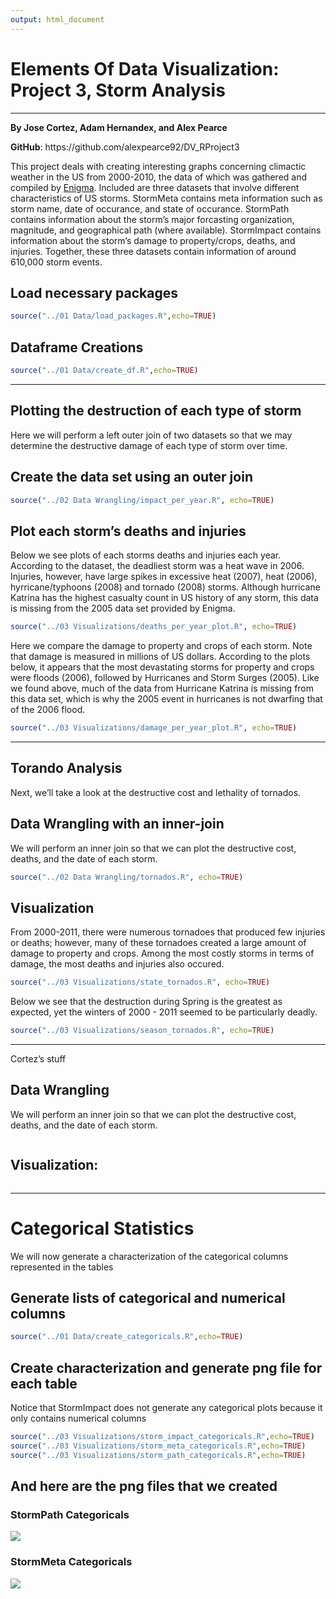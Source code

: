 ```yaml
---
output: html_document
---
```

Elements Of Data Visualization: Project 3, Storm Analysis
===

***

__By Jose Cortez, Adam Hernandex, and Alex Pearce__

__GitHub__: https://github.com/alexpearce92/DV_RProject3

This project deals with creating interesting graphs concerning climactic weather in the US from 2000-2010, the data of which was gathered and compiled by [Enigma](https://app.enigma.io/search/source/us.gov.noaa.ncdc.stormevents). Included are three datasets that involve different characteristics of US storms. StormMeta contains meta information such as storm name, date of occurance, and state of occurance. StormPath contains information about the storm's major forcasting organization, magnitude, and geographical path (where available). StormImpact contains information about the storm's damage to property/crops, deaths, and injuries. Together, these three datasets contain information of around 610,000 storm events.

## Load necessary packages
```r
source("../01 Data/load_packages.R",echo=TRUE)
```

## Dataframe Creations
```r
source("../01 Data/create_df.R",echo=TRUE)
```

***

## Plotting the destruction of each type of storm

Here we will perform a left outer join of two datasets so that we may determine the destructive damage of each type of storm over time.

## Create the data set using an outer join
```r
source("../02 Data Wrangling/impact_per_year.R", echo=TRUE)
```

## Plot each storm's deaths and injuries

Below we see plots of each storms deaths and injuries each year. According to the dataset, the deadliest storm was a heat wave in 2006. Injuries, however, have large spikes in excessive heat (2007), heat (2006), hyrricane/typhoons (2008) and tornado (2008) storms. Although hurricane Katrina has the highest casualty count in US history of any storm, this data is missing from the 2005 data set provided by Enigma. 
```r
source("../03 Visualizations/deaths_per_year_plot.R", echo=TRUE)
```

Here we compare the damage to property and crops of each storm. Note that damage is measured in millions of US dollars. According to the plots below, it appears that the most devastating storms for property and crops were floods (2006), followed by Hurricanes and Storm Surges (2005). Like we found above, much of the data from Hurricane Katrina is missing from this data set, which is why the 2005 event in hurricanes is not dwarfing that of the 2006 flood.
```r
source("../03 Visualizations/damage_per_year_plot.R", echo=TRUE)
```

***
## Torando Analysis

Next, we'll take a look at the destructive cost and lethality of tornados.

## Data Wrangling with an inner-join

We will perform an inner join so that we can plot the destructive cost, deaths, and the date of each storm.

```r
source("../02 Data Wrangling/tornados.R", echo=TRUE)
```

## Visualization

From 2000-2011, there were numerous tornadoes that produced few injuries or deaths; however, many of these tornadoes created a large amount of damage to property and crops. Among the most costly storms in terms of damage, the most deaths and injuries also occured.

```r
source("../03 Visualizations/state_tornados.R", echo=TRUE)
```

Below we see that the destruction during Spring is the greatest as expected, yet the winters of 2000 - 2011 seemed to be particularly deadly. 
```r
source("../03 Visualizations/season_tornados.R", echo=TRUE)
```
***

Cortez's stuff

## Data Wrangling

We will perform an inner join so that we can plot the destructive cost, deaths, and the date of each storm.

```r
```

## Visualization:

```r
```


***

# Categorical Statistics

We will now generate a characterization of the categorical columns represented in the tables

## Generate lists of categorical and numerical columns
```r
source("../01 Data/create_categoricals.R",echo=TRUE)
```

## Create characterization and generate png file for each table

Notice that StormImpact does not generate any categorical plots because it only contains numerical columns
```r
source("../03 Visualizations/storm_impact_categoricals.R",echo=TRUE)
source("../03 Visualizations/storm_meta_categoricals.R",echo=TRUE)
source("../03 Visualizations/storm_path_categoricals.R",echo=TRUE)
```

## And here are the png files that we created

### StormPath Categoricals
![](./StormPathCategoricals.png)

### StormMeta Categoricals
![](./StormMetaCategoricals.png)
